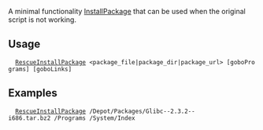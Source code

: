 A minimal functionality [[InstallPackage]] that can be used when the original script is not working.

==Usage==
   [[RescueInstallPackage]] <package_file|package_dir|package_url> [goboPrograms] [goboLinks]

==Examples==
   [[RescueInstallPackage]] /Depot/Packages/Glibc--2.3.2--i686.tar.bz2 /Programs /System/Index

{{Scripts}}